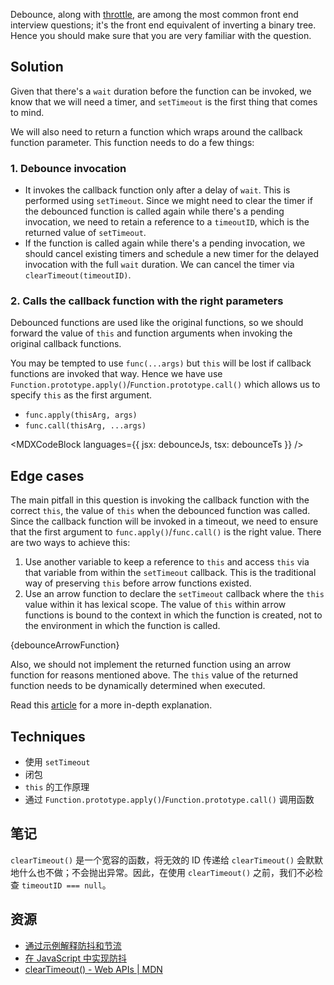 

Debounce, along with [throttle](/questions/javascript/throttle), are among the most common front end interview questions; it's the front end equivalent of inverting a binary tree. Hence you should make sure that you are very familiar with the question.

## Solution

Given that there's a `wait` duration before the function can be invoked, we know that we will need a timer, and `setTimeout` is the first thing that comes to mind.

We will also need to return a function which wraps around the callback function parameter. This function needs to do a few things:

### 1. Debounce invocation

* It invokes the callback function only after a delay of `wait`. This is performed using `setTimeout`. Since we might need to clear the timer if the debounced function is called again while there's a pending invocation, we need to retain a reference to a `timeoutID`, which is the returned value of `setTimeout`.
* If the function is called again while there's a pending invocation, we should cancel existing timers and schedule a new timer for the delayed invocation with the full `wait` duration. We can cancel the timer via `clearTimeout(timeoutID)`.

### 2. Calls the callback function with the right parameters

Debounced functions are used like the original functions, so we should forward the value of `this` and function arguments when invoking the original callback functions.

You may be tempted to use `func(...args)` but `this` will be lost if callback functions are invoked that way. Hence we have use `Function.prototype.apply()`/`Function.prototype.call()` which allows us to specify `this` as the first argument.

* `func.apply(thisArg, args)`
* `func.call(thisArg, ...args)`

<MDXCodeBlock languages={{ jsx: debounceJs, tsx: debounceTs }} />

## Edge cases

The main pitfall in this question is invoking the callback function with the correct `this`, the value of `this` when the debounced function was called. Since the callback function will be invoked in a timeout, we need to ensure that the first argument to `func.apply()`/`func.call()` is the right value. There are two ways to achieve this:

1. Use another variable to keep a reference to `this` and access `this` via that variable from within the `setTimeout` callback. This is the traditional way of preserving `this` before arrow functions existed.
2. Use an arrow function to declare the `setTimeout` callback where the `this` value within it has lexical scope. The value of `this` within arrow functions is bound to the context in which the function is created, not to the environment in which the function is called.

<MDXCodeBlock>
  {debounceArrowFunction}
</MDXCodeBlock>

Also, we should not implement the returned function using an arrow function for reasons mentioned above. The `this` value of the returned function needs to be dynamically determined when executed.

Read this [article](https://medium.com/@griffinmichl/implementing-debounce-in-javascript-eab51a12311e) for a more in-depth explanation.

## Techniques

* 使用 `setTimeout`
* 闭包
* `this` 的工作原理
* 通过 `Function.prototype.apply()`/`Function.prototype.call()` 调用函数

## 笔记

`clearTimeout()` 是一个宽容的函数，将无效的 ID 传递给 `clearTimeout()` 会默默地什么也不做；不会抛出异常。因此，在使用 `clearTimeout()` 之前，我们不必检查 `timeoutID === null`。

## 资源

* [通过示例解释防抖和节流](https://css-tricks.com/debouncing-throttling-explained-examples/)
* [在 JavaScript 中实现防抖](https://medium.com/@griffinmichl/implementing-debounce-in-javascript-eab51a12311e)
* [clearTimeout() - Web APIs | MDN](https://developer.mozilla.org/en-US/docs/Web/API/clearTimeout)
